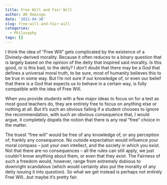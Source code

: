 ```yaml
---
title: Free Will and Fair Will
author: AR Domingo
date: '2021-04-30'
slug: free-will-and-fair-will
categories:
  - Philosophy
tags: []
---
```



I think the idea of “Free Will” gets complicated by the existence of a Divinely-derived morality.  Because it often reduces to a binary question that is largely based on the opinion of the deity that inspired said morality.  Is this good, or is this bad, to the deity?   I don’t doubt that there may be a God that defines a universal moral truth, to be sure, most of humanity believes this to be true in some way.  But I’m not sure if our knowledge of, or even our belief that there is a God that expects us to behave in a certain way, is fully compatible with the idea of Free Will.

When you provide students with a few major ideas to focus on for a test as most good teachers do, they are entirely free to focus on anything else or nothing at all.  But it’s such an obvious failing if a student chooses to ignore the recommendation, with such an obvious consequence that, I would argue, it completely dispels the notion that there is any real “free” choice in the matter.  

The truest “free will” would be free of any knowledge of, or any perception of, frankly any consequence.  No outside expectation would influence your moral compass – just your own intellect, and the society in which you exist.  Not that there are no consequences – all the rules can still apply, we just couldn’t know anything about them, or even that they exist.
The Fairness of such a freedom would, however, range from extremely dubious to downright scandalous (which would certainly also put the morality of any deity issuing it into question).  So what we get instead is perhaps not entirely Free Will…but maybe it’s pretty fair.